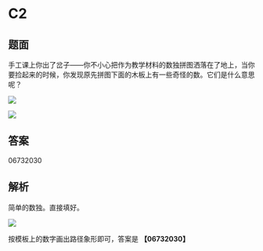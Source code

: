 # C2

## 题面

手工课上你出了岔子——你不小心把作为教学材料的数独拼图洒落在了地上，当你要捡起来的时候，你发现原先拼图下面的木板上有一些奇怪的数。<span className="text-red-600">它们是什么意思呢？</span>

![](./02-c2.assets/image_1.webp)

![](./02-c2.assets/image_2.webp)

## 答案

<AnswerBlock>06732030</AnswerBlock>

## 解析

简单的数独。直接填好。

![](./02-c2.assets/image_3.webp)

按模板上的数字画出路径象形即可，答案是 **【06732030】**